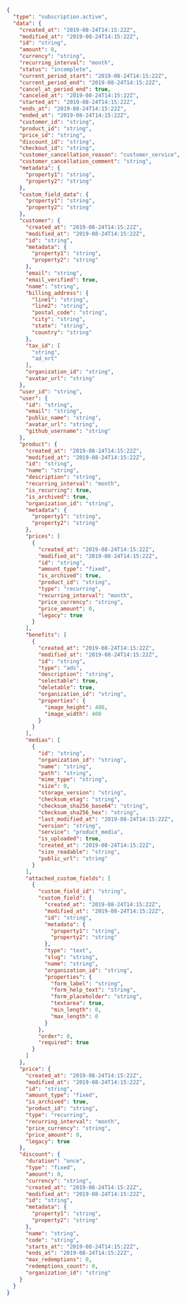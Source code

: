 
```json
{
  "type": "subscription.active",
  "data": {
    "created_at": "2019-08-24T14:15:22Z",
    "modified_at": "2019-08-24T14:15:22Z",
    "id": "string",
    "amount": 0,
    "currency": "string",
    "recurring_interval": "month",
    "status": "incomplete",
    "current_period_start": "2019-08-24T14:15:22Z",
    "current_period_end": "2019-08-24T14:15:22Z",
    "cancel_at_period_end": true,
    "canceled_at": "2019-08-24T14:15:22Z",
    "started_at": "2019-08-24T14:15:22Z",
    "ends_at": "2019-08-24T14:15:22Z",
    "ended_at": "2019-08-24T14:15:22Z",
    "customer_id": "string",
    "product_id": "string",
    "price_id": "string",
    "discount_id": "string",
    "checkout_id": "string",
    "customer_cancellation_reason": "customer_service",
    "customer_cancellation_comment": "string",
    "metadata": {
      "property1": "string",
      "property2": "string"
    },
    "custom_field_data": {
      "property1": "string",
      "property2": "string"
    },
    "customer": {
      "created_at": "2019-08-24T14:15:22Z",
      "modified_at": "2019-08-24T14:15:22Z",
      "id": "string",
      "metadata": {
        "property1": "string",
        "property2": "string"
      },
      "email": "string",
      "email_verified": true,
      "name": "string",
      "billing_address": {
        "line1": "string",
        "line2": "string",
        "postal_code": "string",
        "city": "string",
        "state": "string",
        "country": "string"
      },
      "tax_id": [
        "string",
        "ad_nrt"
      ],
      "organization_id": "string",
      "avatar_url": "string"
    },
    "user_id": "string",
    "user": {
      "id": "string",
      "email": "string",
      "public_name": "string",
      "avatar_url": "string",
      "github_username": "string"
    },
    "product": {
      "created_at": "2019-08-24T14:15:22Z",
      "modified_at": "2019-08-24T14:15:22Z",
      "id": "string",
      "name": "string",
      "description": "string",
      "recurring_interval": "month",
      "is_recurring": true,
      "is_archived": true,
      "organization_id": "string",
      "metadata": {
        "property1": "string",
        "property2": "string"
      },
      "prices": [
        {
          "created_at": "2019-08-24T14:15:22Z",
          "modified_at": "2019-08-24T14:15:22Z",
          "id": "string",
          "amount_type": "fixed",
          "is_archived": true,
          "product_id": "string",
          "type": "recurring",
          "recurring_interval": "month",
          "price_currency": "string",
          "price_amount": 0,
          "legacy": true
        }
      ],
      "benefits": [
        {
          "created_at": "2019-08-24T14:15:22Z",
          "modified_at": "2019-08-24T14:15:22Z",
          "id": "string",
          "type": "ads",
          "description": "string",
          "selectable": true,
          "deletable": true,
          "organization_id": "string",
          "properties": {
            "image_height": 400,
            "image_width": 400
          }
        }
      ],
      "medias": [
        {
          "id": "string",
          "organization_id": "string",
          "name": "string",
          "path": "string",
          "mime_type": "string",
          "size": 0,
          "storage_version": "string",
          "checksum_etag": "string",
          "checksum_sha256_base64": "string",
          "checksum_sha256_hex": "string",
          "last_modified_at": "2019-08-24T14:15:22Z",
          "version": "string",
          "service": "product_media",
          "is_uploaded": true,
          "created_at": "2019-08-24T14:15:22Z",
          "size_readable": "string",
          "public_url": "string"
        }
      ],
      "attached_custom_fields": [
        {
          "custom_field_id": "string",
          "custom_field": {
            "created_at": "2019-08-24T14:15:22Z",
            "modified_at": "2019-08-24T14:15:22Z",
            "id": "string",
            "metadata": {
              "property1": "string",
              "property2": "string"
            },
            "type": "text",
            "slug": "string",
            "name": "string",
            "organization_id": "string",
            "properties": {
              "form_label": "string",
              "form_help_text": "string",
              "form_placeholder": "string",
              "textarea": true,
              "min_length": 0,
              "max_length": 0
            }
          },
          "order": 0,
          "required": true
        }
      ]
    },
    "price": {
      "created_at": "2019-08-24T14:15:22Z",
      "modified_at": "2019-08-24T14:15:22Z",
      "id": "string",
      "amount_type": "fixed",
      "is_archived": true,
      "product_id": "string",
      "type": "recurring",
      "recurring_interval": "month",
      "price_currency": "string",
      "price_amount": 0,
      "legacy": true
    },
    "discount": {
      "duration": "once",
      "type": "fixed",
      "amount": 0,
      "currency": "string",
      "created_at": "2019-08-24T14:15:22Z",
      "modified_at": "2019-08-24T14:15:22Z",
      "id": "string",
      "metadata": {
        "property1": "string",
        "property2": "string"
      },
      "name": "string",
      "code": "string",
      "starts_at": "2019-08-24T14:15:22Z",
      "ends_at": "2019-08-24T14:15:22Z",
      "max_redemptions": 0,
      "redemptions_count": 0,
      "organization_id": "string"
    }
  }
}
```

